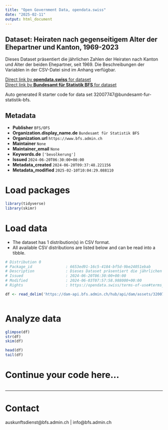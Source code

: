 ```yaml
---
title: "Open Government Data, opendata.swiss"
date: "2025-02-11"
output: html_document
---
```


## Dataset: Heiraten nach gegenseitigem Alter der Ehepartner und Kanton, 1969-2023

Dieses Dataset präsentiert die jährlichen Zahlen der Heiraten nach Kanton und Alter der beiden Ehepartner, seit 1969. Die Beschreibungen der Variablen in der CSV-Datei sind im Anhang verfügbar.

[Direct link by **opendata.swiss** for dataset](https://opendata.swiss/de/dataset/heiraten-nach-gegenseitigem-alter-der-ehepartner-und-kanton-1969-2023)<br>
[Direct link by **Bundesamt für Statistik BFS** for dataset](https://www.bfs.admin.ch/asset/de/ts-x-01.06.01.01)

Auto generated R starter code for data set 32007747@bundesamt-fur-statistik-bfs.

## Metadata

- **Publisher** `BFS/OFS`
- **Organization.display_name.de** `Bundesamt für Statistik BFS`
- **Organization.url** `https://www.bfs.admin.ch`
- **Maintainer** `None`
- **Maintainer_email** `None`
- **Keywords.de** `['bevolkerung']`
- **Issued** `2024-06-20T06:30:00+00:00`
- **Metadata_created** `2024-06-20T09:37:48.221156`
- **Metadata_modified** `2025-02-10T10:04:29.088110`


# Load packages

```r

library(tidyverse)
library(skimr)

```

# Load data

-   The dataset has 1 distribution(s) in CSV format.
-   All available CSV distributions are listed below and can be read into a tibble.

```r

# Distribution 0
# Package_id               : 6653ed91-16c5-4184-bf5d-9be24051ebab
# Description              : Dieses Dataset präsentiert die jährlichen Zahlen der Heiraten nach Kanton und Alter der beiden Ehepartner, seit 1969. Die Beschreibungen der Variablen in der CSV-Datei sind im Anhang verfügbar.
# Issued                   : 2024-06-20T06:30:00+00:00
# Modified                 : 2024-06-03T07:57:58.988000+00:00
# Rights                   : https://opendata.swiss/terms-of-use#terms_by_ask

df <- read_delim('https://dam-api.bfs.admin.ch/hub/api/dam/assets/32007753/master')



```

# Analyze data

```r

glimpse(df)
str(df)
skim(df)

head(df)
tail(df)

```

# Continue your code here...

```r

```

------------------------------------------------------------------------

# Contact

auskunftsdienst@bfs.admin.ch | info@bfs.admin.ch
